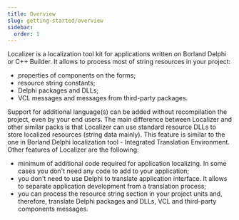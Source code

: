 ```yaml
---
title: Overview
slug: getting-started/overview
sidebar:
  order: 1
---
```


Localizer is a localization tool kit for applications written on Borland Delphi or C++ Builder. It allows to process most of string resources in your project:

- properties of components on the forms;
- resource string constants;
- Delphi packages and DLLs;
- VCL messages and messages from third-party packages.

Support for additional language(s) can be added without recompilation the project, even by your end users.
The main difference between Localizer and other similar packs is that Localizer can use standard resource DLLs to store localized resources (string data mainly). This feature is similar to the one in Borland Delphi localization tool - Integrated Translation Environment.
Other features of Localizer are the following:

- minimum of additional code required for application localizing. In some cases you don't need any code to add to your application;
- you don't need to use Delphi to translate application interface. It allows to separate application development from a translation process;
- you can process the resource string section in your project units and, therefore, translate Delphi packages and DLLs, VCL and third-party components messages.   
